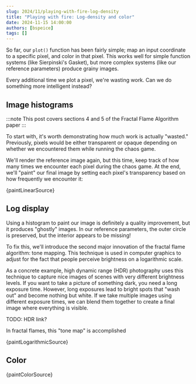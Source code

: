 ```yaml
---
slug: 2024/11/playing-with-fire-log-density
title: "Playing with fire: Log-density and color"
date: 2024-11-15 14:00:00
authors: [bspeice]
tags: []
---
```


So far, our `plot()` function has been fairly simple; map an input coordinate
to a specific pixel, and color in that pixel.
This works well for simple function systems (like Sierpinski's Gasket),
but more complex systems (like our reference parameters) produce grainy images.

Every additional time we plot a pixel, we're wasting work.
Can we do something more intelligent instead?

<!-- truncate -->

## Image histograms

:::note
This post covers sections 4 and 5 of the Fractal Flame Algorithm paper
:::

To start with, it's worth demonstrating how much work is actually "wasted."
Previously, pixels would be either transparent or opaque depending on whether
we encountered them while running the chaos game.

We'll render the reference image again, but this time, keep track of how many times
we encounter each pixel during the chaos game. At the end, we'll "paint" our final image
by setting each pixel's transparency based on how frequently we encounter it:



<CodeBlock language="typescript">{paintLinearSource}</CodeBlock>


<SquareCanvas><FlameHistogram quality={5} paint={paintLinear}/></SquareCanvas>

## Log display

Using a histogram to paint our image is definitely a quality improvement,
but it produces "ghostly" images. In our reference parameters, the outer circle
is preserved, but the interior appears to be missing!

To fix this, we'll introduce the second major innovation of the fractal flame algorithm: tone mapping.
This technique is used in computer graphics to adjust for the fact that
people perceive brightness on a logarithmic scale.

As a concrete example, high dynamic range (HDR) photography uses this technique to capture
nice images of scenes with very different brightness levels. If you want to take a picture of something dark,
you need a long exposure time. However, long exposures lead to bright spots that "wash out" and become nothing but white.
If we take multiple images using different exposure times, we can blend them together to create
a final image where everything is visible.

TODO: HDR link?

In fractal flames, this "tone map" is accomplished


<CodeBlock language="typescript">{paintLogarithmicSource}</CodeBlock>


<SquareCanvas><FlameHistogram quality={10} paint={paintLogarithmic}/></SquareCanvas>

## Color


<CodeBlock language="typescript">{paintColorSource}</CodeBlock>


<SquareCanvas><FlameColor quality={15}/></SquareCanvas>